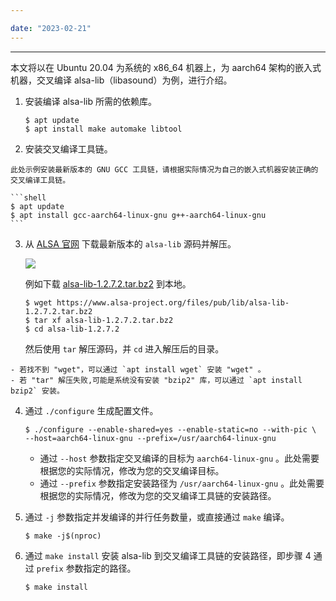 ```yaml
---

date: "2023-02-21"
---
```


<Title>如何交叉编译 Linux alsa-lib 依赖库？</Title>


---

本文将以在 Ubuntu 20.04 为系统的 x86_64 机器上，为 aarch64 架构的嵌入式机器，交叉编译 alsa-lib（libasound）为例，进行介绍。

1. 安装编译 alsa-lib 所需的依赖库。

    ```shell
    $ apt update
    $ apt install make automake libtool
    ```

2. 安装交叉编译工具链。

<Note title="说明">


    此处示例安装最新版本的 GNU GCC 工具链，请根据实际情况为自己的嵌入式机器安装正确的交叉编译工具链。
    
</Note>



    ```shell
    $ apt update
    $ apt install gcc-aarch64-linux-gnu g++-aarch64-linux-gnu
    ```

3. 从 [ALSA 官网](https://www.alsa-project.org/main/index.php/Download) 下载最新版本的 `alsa-lib` 源码并解压。

    <Frame width="512" height="auto" caption=""><img src="https://doc-media.zego.im/sdk-doc/Pics/Linux/Express/alsa_website.png" /></Frame>

    例如下载 [alsa-lib-1.2.7.2.tar.bz2](https://www.alsa-project.org/files/pub/lib/alsa-lib-1.2.7.2.tar.bz2) 到本地。

    ```shell
    $ wget https://www.alsa-project.org/files/pub/lib/alsa-lib-1.2.7.2.tar.bz2
    $ tar xf alsa-lib-1.2.7.2.tar.bz2
    $ cd alsa-lib-1.2.7.2
    ```

    然后使用 `tar` 解压源码，并 `cd` 进入解压后的目录。

<Note title="说明">


    - 若找不到 "wget"，可以通过 `apt install wget` 安装 "wget" 。
    - 若 "tar" 解压失败,可能是系统没有安装 "bzip2" 库，可以通过 `apt install bzip2` 安装。
    
</Note>



4. 通过 `./configure` 生成配置文件。

    ```shell
    $ ./configure --enable-shared=yes --enable-static=no --with-pic \
    --host=aarch64-linux-gnu --prefix=/usr/aarch64-linux-gnu
    ```

    - 通过 `--host` 参数指定交叉编译的目标为 `aarch64-linux-gnu` 。此处需要根据您的实际情况，修改为您的交叉编译目标。
    - 通过 `--prefix` 参数指定安装路径为 `/usr/aarch64-linux-gnu` 。此处需要根据您的实际情况，修改为您的交叉编译工具链的安装路径。

5. 通过 `-j` 参数指定并发编译的并行任务数量，或直接通过 `make` 编译。

    ```shell
    $ make -j$(nproc)
    ```

6. 通过 `make install` 安装 alsa-lib 到交叉编译工具链的安装路径，即步骤 4 通过 `prefix` 参数指定的路径。

    ```shell
    $ make install
    ```

